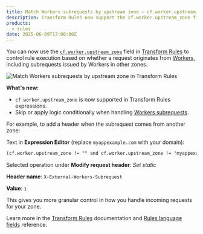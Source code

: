 ```yaml
---
title: Match Workers subrequests by upstream zone — cf.worker.upstream_zone now supported in Transform Rules
description: Transform Rules now support the cf.worker.upstream_zone field, letting you conditionally apply rules based on which zone sent Workers subrequest.
products:
  - rules
date: 2025-06-09T17:00:00Z
---
```



You can now use the [`cf.worker.upstream_zone`](/ruleset-engine/rules-language/fields/reference/cf.worker.upstream_zone/) field in [Transform Rules](/rules/transform/) to control rule execution based on whether a request originates from [Workers](/workers/), including subrequests issued by Workers in other zones.

![Match Workers subrequests by upstream zone in Transform Rules](~/assets/images/changelog/rules/transform-rule-subrequest-matching.png)

**What's new:**
- `cf.worker.upstream_zone` is now supported in Transform Rules expressions.
- Skip or apply logic conditionally when handling [Workers subrequests](/workers/platform/limits/#subrequests).

For example, to add a header when the subrequest comes from another zone:

<Example>

Text in **Expression Editor** (replace `myappexample.com` with your domain):

```txt
(cf.worker.upstream_zone != "" and cf.worker.upstream_zone != "myappexample.com")
```

Selected operation under **Modify request header**: _Set static_

**Header name**: `X-External-Workers-Subrequest`

**Value**: `1`

</Example>

This gives you more granular control in how you handle incoming requests for your zone.

Learn more in the [Transform Rules](/rules/transform/) documentation and [Rules language fields](/ruleset-engine/rules-language/fields/reference/) reference.